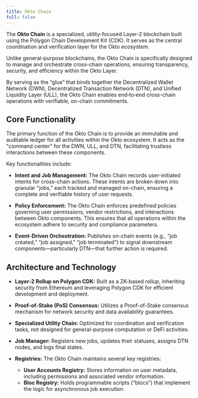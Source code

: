```yaml
---
title: Okto Chain
full: false
---
```



The **Okto Chain** is a specialized, utility-focused Layer-2 blockchain built using the Polygon Chain Development Kit (CDK). It serves as the central coordination and verification layer for the Okto ecosystem.

Unlike general-purpose blockchains, the Okto Chain is specifically designed to manage and orchestrate cross-chain operations, ensuring transparency, security, and efficiency within the Okto Layer.

By serving as the “glue” that binds together the Decentralized Wallet Network (DWN), Decentralized Transaction Network (DTN), and Unified Liquidity Layer (ULL), the Okto Chain enables end‐to‐end cross-chain operations with verifiable, on-chain commitments.

<div className="max-w-[450px] my-5 mx-auto">
    <FullscreenImage 
    src="/images/Okto-chain-banner.png" 
    alt="Okto Chain" 
    className="w-full md:w-auto max-w-full rounded-lg shadow-md" 
    />
</div>


## Core Functionality

The primary function of the Okto Chain is to provide an immutable and auditable ledger for all activities within the Okto ecosystem. It acts as the "command center" for the DWN, ULL, and DTN, facilitating trustless interactions between these components.

Key functionalities include:

- **Intent and Job Management:**  The Okto Chain records user-initiated intents for cross-chain actions. These intents are broken down into granular "jobs," each tracked and managed on-chain, ensuring a complete and verifiable history of user requests.

- **Policy Enforcement:**  The Okto Chain enforces predefined policies governing user permissions, vendor restrictions, and interactions between Okto components. This ensures that all operations within the ecosystem adhere to security and compliance parameters.

- **Event-Driven Orchestration:** Publishes on-chain events (e.g., “job created,” “job assigned,” “job terminated”) to signal downstream components—particularly DTN—that further action is required.

## Architecture and Technology

- **Layer-2 Rollup on Polygon CDK:** Built as a ZK-based rollup, inheriting security from Ethereum and leveraging Polygon CDK for efficient development and deployment.

- **Proof-of-Stake (PoS) Consensus:**  Utilizes a Proof-of-Stake consensus mechanism for network security and data availability guarantees.

- **Specialized Utility Chain:** Optimized for coordination and verification tasks, not designed for general-purpose computation or DeFi activities.

- **Job Manager:** Registers new jobs, updates their statuses, assigns DTN nodes, and logs final states.

- **Registries:** The Okto Chain maintains several key registries:
    - **User Accounts Registry:** Stores information on user metadata, including permissions and associated vendor information.
    - **Bloc Registry:** Holds programmable scripts (“blocs”) that implement the logic for asynchronous job execution.